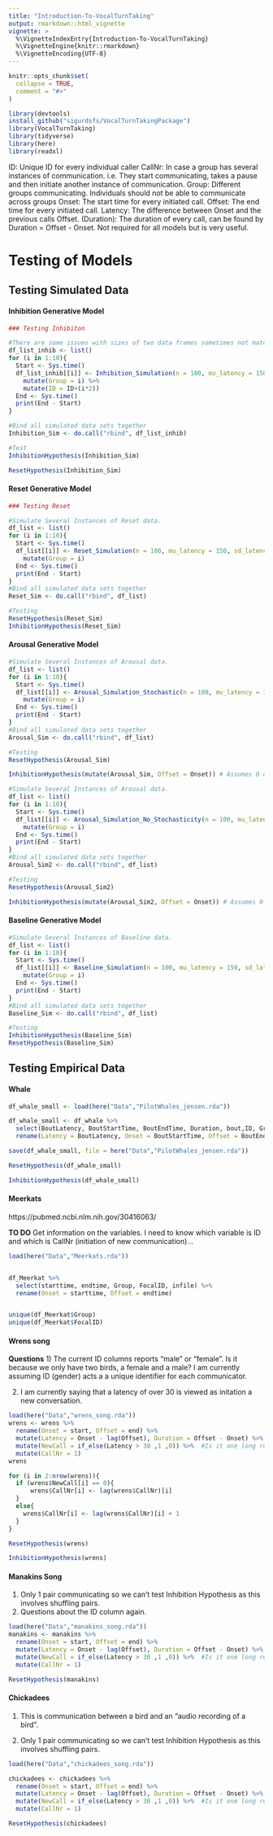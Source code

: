 ```yaml
---
title: "Introduction-To-VocalTurnTaking"
output: rmarkdown::html_vignette
vignette: >
  %\VignetteIndexEntry{Introduction-To-VocalTurnTaking}
  %\VignetteEngine{knitr::rmarkdown}
  %\VignetteEncoding{UTF-8}
---
```


```r
knitr::opts_chunk$set(
  collapse = TRUE,
  comment = "#>"
)
```

```r
library(devtools)
install_github("sigurdsfs/VocalTurnTakingPackage")
library(VocalTurnTaking)
library(tidyverse)
library(here)
library(readxl)
```


ID: Unique ID for every individual caller
CallNr: In case a group has several instances of communication. i.e. They start communicating, takes a pause and then initiate another instance of communication.
Group: Different groups communicating. Individuals should not be able to communicate across groups
Onset: The start time for every initiated call.
Offset: The end time for every initiated call.
Latency: The difference between Onset and the previous calls Offset. 
(Duration): The duration of every call, can be found by Duration = Offset - Onset. Not required for all models but is very useful. 




# Testing of Models

## Testing Simulated Data

#### Inhibition Generative Model
```r
### Testing Inhibiton

#There are some issues with sizes of two data frames sometimes not matching... Should be looked at..
df_list_inhib <- list()
for (i in 1:10){
  Start <- Sys.time()
  df_list_inhib[[i]] <- Inhibition_Simulation(n = 100, mu_latency = 150, sd_latency = 15, mu_duration = 300, sd_duration = 100) %>% 
    mutate(Group = i) %>% 
    mutate(ID = ID+(i*2))
  End <- Sys.time()
  print(End - Start)
}

```


```r
#Bind all simulated data sets together
Inhibition_Sim <- do.call("rbind", df_list_inhib)

#Test
InhibitionHypothesis(Inhibition_Sim)

ResetHypothesis(Inhibition_Sim)
```

#### Reset Generative Model
```r
### Testing Reset

#Simulate Several Instances of Reset data.
df_list <- list()
for (i in 1:10){
  Start <- Sys.time()
  df_list[[i]] <- Reset_Simulation(n = 100, mu_latency = 150, sd_latency = 15, mu_duration = 300, sd_duration = 100) %>% 
    mutate(Group = i)
  End <- Sys.time()
  print(End - Start)
}
#Bind all simulated data sets together
Reset_Sim <- do.call("rbind", df_list)

#Testing
ResetHypothesis(Reset_Sim)
InhibitionHypothesis(Reset_Sim)


```

#### Arousal Generative Model
```r
#Simulate Several Instances of Arousal data.
df_list <- list()
for (i in 1:10){
  Start <- Sys.time()
  df_list[[i]] <- Arousal_Simulation_Stochastic(n = 100, mu_latency = 150, sd_latency = 15) %>% 
    mutate(Group = i)
  End <- Sys.time()
  print(End - Start)
}
#Bind all simulated data sets together
Arousal_Sim <- do.call("rbind", df_list)

#Testing
ResetHypothesis(Arousal_Sim)

InhibitionHypothesis(mutate(Arousal_Sim, Offset = Onset)) # Assumes 0 duration calls. 
```


```r
#Simulate Several Instances of Arousal data.
df_list <- list()
for (i in 1:10){
  Start <- Sys.time()
  df_list[[i]] <- Arousal_Simulation_No_Stochasticity(n = 100, mu_latency = 150, sd_latency = 15) %>% 
    mutate(Group = i)
  End <- Sys.time()
  print(End - Start)
}
#Bind all simulated data sets together
Arousal_Sim2 <- do.call("rbind", df_list)

#Testing
ResetHypothesis(Arousal_Sim2)

InhibitionHypothesis(mutate(Arousal_Sim2, Offset = Onset)) # Assumes 0 duration calls.
```


#### Baseline Generative Model
```r
#Simulate Several Instances of Baseline data.
df_list <- list()
for (i in 1:10){
  Start <- Sys.time()
  df_list[[i]] <- Baseline_Simulation(n = 100, mu_latency = 150, sd_latency = 15, mu_duration = 50, sd_duration = 10) %>% 
    mutate(Group = i)
  End <- Sys.time()
  print(End - Start)
}
#Bind all simulated data sets together
Baseline_Sim <- do.call("rbind", df_list)

#Testing
InhibitionHypothesis(Baseline_Sim)
ResetHypothesis(Baseline_Sim)
```



## Testing Empirical Data

#### Whale
```r
df_whale_small <- load(here("Data","PilotWhales_jensen.rda"))

df_whale_small <- df_whale %>%
  select(BoutLatency, BoutStartTime, BoutEndTime, Duration, bout,ID, Group) %>% 
  rename(Latency = BoutLatency, Onset = BoutStartTime, Offset = BoutEndTime, CallNr = bout)

save(df_whale_small, file = here("Data","PilotWhales_jensen.rda")) 
```


```r
ResetHypothesis(df_whale_small)
```

```r
InhibitionHypothesis(df_whale_small)
```

#### Meerkats
https://pubmed.ncbi.nlm.nih.gov/30416063/

**TO DO**
Get information on the variables. I need to know which variable is ID and which is CallNr (initiation of new communication)...

```r
load(here("Data","Meerkats.rda")) 


df_Meerkat %>% 
  select(starttime, endtime, Group, FocalID, infile) %>% 
  rename(Onset = starttime, Offset = endtime) 


unique(df_Meerkat$Group)
unique(df_Meerkat$FocalID)
```

#### Wrens song
**Questions**
1) The current ID columns reports "male" or "female". Is it because we only have two birds, a female and a male? I am currently assuming ID (gender) acts a a unique identifier for each communicator. 

2) I am currently saying that a latency of over 30 is viewed as initation a new conversation. 
```r
load(here("Data","wrens_song.rda"))
wrens <- wrens %>%  
  rename(Onset = start, Offset = end) %>% 
  mutate(Latency = Onset - lag(Offset), Duration = Offset - Onset) %>% 
  mutate(NewCall = if_else(Latency > 30 ,1 ,0)) %>%  #Is it one long recording or several small communique combined. 
  mutate(CallNr = 1)
wrens

for (i in 2:nrow(wrens)){
  if (wrens$NewCall[i] == 0){
      wrens$CallNr[i] <- lag(wrens$CallNr)[i]
  }
  else{
    wrens$CallNr[i] <- lag(wrens$CallNr)[i] + 1
  }
}

ResetHypothesis(wrens)

InhibitionHypothesis(wrens)

```
#### Manakins Song
1) Only 1 pair communicating so we can't test Inhibition Hypothesis as this involves shuffling pairs. 
2) Questions about the ID column again. 
```r
load(here("Data","manakins_song.rda"))
manakins <- manakins %>%  
  rename(Onset = start, Offset = end) %>% 
  mutate(Latency = Onset - lag(Offset), Duration = Offset - Onset) %>% 
  mutate(NewCall = if_else(Latency > 30 ,1 ,0)) %>%  #Is it one long recording or several small communique combined. 
  mutate(CallNr = 1)

ResetHypothesis(manakins)
```
#### Chickadees
1) This is communication between a bird and an "audio recording of a bird". 

2) Only 1 pair communicating so we can't test Inhibition Hypothesis as this involves shuffling pairs. 
```r
load(here("Data","chickadees_song.rda"))

chickadees <- chickadees %>%  
  rename(Onset = start, Offset = end) %>% 
  mutate(Latency = Onset - lag(Offset), Duration = Offset - Onset) %>% 
  mutate(NewCall = if_else(Latency > 30 ,1 ,0)) %>%  #Is it one long recording or several small communique combined. 
  mutate(CallNr = 1)

ResetHypothesis(chickadees)

```


